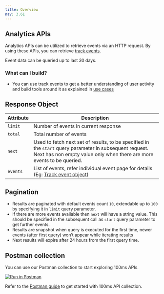 ```yaml
---
title: Overview
nav: 3.61
---
```


## Analytics APIs

Analytics APIs can be utilized to retrieve events via an HTTP request. By using these APIs, you can retrieve [track events](/server-side/v2/api-reference/analytics/track-events).

Event data can be queried up to last 30 days.

### What can I build?

-   You can use track events to get a better understanding of user activity and build tools around it as explained in [use cases](/server-side/v2/api-reference/analytics/track-events#why-would-you-use-this-api)

<EndpointRequest title="https://api.100ms.live/v2/analytics/events"/>

## Response Object

| Attribute | Description                                                                                                                                                                      |
| --------- | -------------------------------------------------------------------------------------------------------------------------------------------------------------------------------- |
| `limit`   | Number of events in current response                                                                                                                                             |
| `total`   | Total number of events                                                                                                                                                           |
| `next`    | Used to fetch next set of results, to be specified in the `start` query parameter in subsequent request. Next has non empty value only when there are more events to be queried. |
| `events`  | List of events, refer individual event page for details (Eg: [Track event object](/server-side/v2/api-reference/analytics/track-events#track-event-object))                     |

## Pagination
- Results are paginated with default events count `10`, extendable up to `100` by specifying it in `limit` query parameter.
- If there are more events available then `next` will have a string value. This should be specified in the subsequent call as `start` query parameter to get further events.
- Results are snapshot when query is executed for the first time, newer events (after first query) won’t appear while iterating results
- Next results will expire after 24 hours from the first query time.

## Postman collection

You can use our Postman collection to start exploring 100ms APIs.

[![Run in Postman](https://run.pstmn.io/button.svg)](https://god.gw.postman.com/run-collection/22726679-47dcd974-29d5-4965-a35b-bf9b74a8b25a?action=collection%2Ffork&collection-url=entityId%3D22726679-47dcd974-29d5-4965-a35b-bf9b74a8b25a%26entityType%3Dcollection%26workspaceId%3Dd9145dd6-337b-4761-81d6-21a30b4147a2)

Refer to the [Postman guide](/server-side/v2/introduction/postman-guide) to get started with 100ms API collection.
